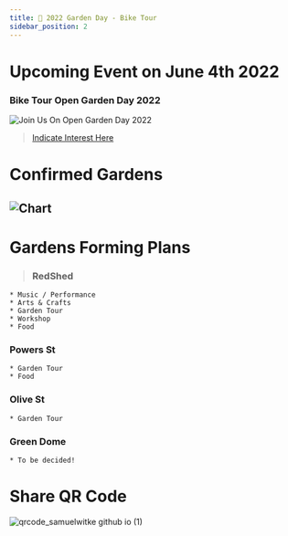 ```yaml
---
title: 📅 2022 Garden Day - Bike Tour
sidebar_position: 2
---
```

# Upcoming Event on June 4th 2022 

###  Bike Tour Open Garden Day 2022
![Join Us On Open Garden Day 2022](https://lh3.googleusercontent.com/BTx9_2OlN4way_SRdHgpMt6246FVohClV45kxEQRMIGNdtB8t7yCf4kPCTLIBQ-JBgVzoqIYcX_IB6qBla-JzvAWkNW39pdOn8cUWJNuwYuojTg4L1kNZWV5TyV-9uXiyw=w740) 
> [Indicate Interest Here](https://forms.gle/DFUY7NtVxcC3xUKy8)

# Confirmed Gardens
![Chart](/Screenshot2022-02-26.png)
---

# Gardens Forming Plans 
> ### RedShed  
    * Music / Performance
    * Arts & Crafts
    * Garden Tour
    * Workshop
    * Food 
### Powers St   
    * Garden Tour
    * Food 
### Olive St
    * Garden Tour
### Green Dome
    * To be decided!
    
# Share QR Code
![qrcode_samuelwitke github io (1)](https://user-images.githubusercontent.com/22154417/155911078-a79d1633-4523-421f-8897-fbde3581be6e.png)
